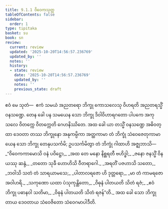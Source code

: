```yaml
---
title: 9.1.1 ဝိဝေကသုတ္တ
tableOfContents: false
sidebar:
  order: 1
type: tipitaka
basket: su
book: sn
review:
  current: review
  updated: '2025-10-20T14:56:57.236769'
  updated_by: ''
  notes: ''
  history:
  - state: review
    date: '2025-10-20T14:56:57.236769'
    updated_by: ''
    notes: ''
    previous_state: draft
---
```



<DynamicBreadcrumb />


<ReviewStatus review={frontmatter.review} showDetails={true} />

<HypothesisAnnotation frontmatter={frontmatter} />

<Division number="221" book="sn" e="ch" v="18" p="311">

<Paragraph number="1378" book="sn">
ဧဝံ မေ သုတံ—  ဧကံ သမယံ အညတရော ဘိက္ခု ကောသလေသု ဝိဟရတိ အညတရသ္မိံ ဝနသဏ္ဍေ. တေန ခေါ ပန သမယေန သော ဘိက္ခု ဒိဝါဝိဟာရဂတော ပါပကေ အကုသလေ ဝိတက္ကေ ဝိတက္ကေတိ ဂေဟနိဿိတေ. အထ ခေါ ယာ တသ္မိံ ဝနသဏ္ဍေ အဓိဝတ္ထာ ဒေဝတာ တဿ ဘိက္ခုနော အနုကမ္ပိကာ အတ္ထကာမာ တံ ဘိက္ခုံ သံဝေဇေတုကာမာ ယေန သော ဘိက္ခု တေနုပသင်္ကမိ; ဥပသင်္ကမိတွာ တံ ဘိက္ခုံ ဂါထာဟိ အဇ္ဈဘာသိ—
</Paragraph>

<Paragraph number="1379" type="verses" book="sn">
_“ဝိဝေကကာမောသိ ဝနံ ပဝိဋ္ဌော,_  
_အထ တေ မနော နိစ္ဆရတီ ဗဟိဒ္ဓါ;_  
_ဇနော ဇနသ္မိံ ဝိနယဿု ဆန္ဒံ,_  
_တတော သုခီ ဟောဟိသိ ဝီတရာဂေါ._  

</Paragraph>

<Paragraph number="1380" type="verses" book="sn">
_အရတိံ ပဇဟာသိ သတော,_  
_ဘဝါသိ သတံ တံ သာရယာမသေ;_  
_ပါတာလရဇော ဟိ ဒုတ္တရော,_  
_မာ တံ ကာမရဇော အဝါဟရိ._  

</Paragraph>

<Paragraph number="1381" type="verses" book="sn">
_သကုဏော ယထာ ပံသုကုန္ထိတော,_  
_ဝိဓုနံ ပါတယတိ သိတံ ရဇံ;_  
_ဧဝံ ဘိက္ခု ပဓာနဝါ သတိမာ,_  
_ဝိဓုနံ ပါတယတိ သိတံ ရဇန်”တိ._  

</Paragraph>

<Paragraph number="1382" book="sn">
အထ ခေါ သော ဘိက္ခု တာယ ဒေဝတာယ သံဝေဇိတော သံဝေဂမာပါဒီတိ.
</Paragraph>
</Division>